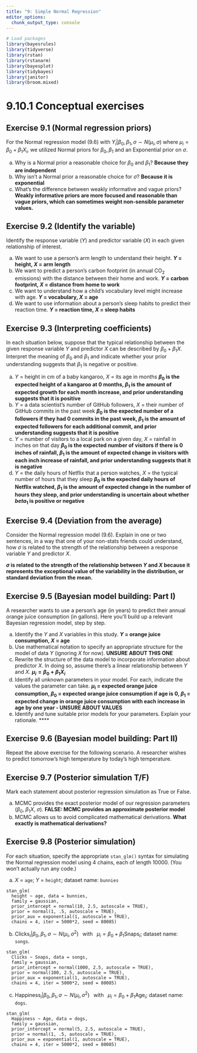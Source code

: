 ```yaml
---
title: "9: Simple Normal Regression"
editor_options: 
  chunk_output_type: console
---
```


```r

# Load packages
library(bayesrules)
library(tidyverse)
library(rstan)
library(rstanarm)
library(bayesplot)
library(tidybayes)
library(janitor)
library(broom.mixed)

```

# 9.10.1 Conceptual exercises

## Exercise 9.1 (Normal regression priors) 

For the Normal regression model (9.6) with $Y_i|\beta_0, \beta_1, \sigma \sim N(\mu_i, \sigma)$ where $\mu_i = \beta_0 + \beta_1X_i$, we utilized Normal priors for $\beta_0, \beta_1$ and an Exponential prior on $\sigma$.

a. Why is a Normal prior a reasonable choice for $\beta_0$ and $\beta_1$? **Because they are independent**
b. Why isn’t a Normal prior a reasonable choice for $\sigma$? **Because it is exponential**
c. What’s the difference between weakly informative and vague priors? **Weakly informative priors are more focused and reasonable than vague priors, which can sometimes weight non-sensible parameter values.**

## Exercise 9.2 (Identify the variable) 

Identify the response variable ($Y$) and predictor variable ($X$) in each given relationship of interest.

a. We want to use a person’s arm length to understand their height. **$Y$ = height, $X$ = arm length**
b. We want to predict a person’s carbon footprint (in annual CO$_2$ emissions) with the distance between their home and work. **$Y$ = carbon footprint, $X$ = distance from home to work**
c. We want to understand how a child’s vocabulary level might increase with age. **$Y$ = vocabulary, $X$ = age**
d. We want to use information about a person’s sleep habits to predict their reaction time. **$Y$ = reaction time, $X$ = sleep habits**

## Exercise 9.3 (Interpreting coefficients) 

In each situation below, suppose that the typical relationship between the given response variable $Y$ and predictor $X$ can be described by $\beta_0 + \beta_1 X$. Interpret the meaning of $\beta_0$ and $\beta_1$ and indicate whether your prior understanding suggests that $\beta_1$ is negative or positive.

a. $Y$ = height in cm of a baby kangaroo, $X$ = its age in months **$\beta_0$ is the expected height of a kangaroo at 0 months, $\beta_1$ is the amount of expected growth for each month increase, and prior understanding suggests that it is positive**
b. $Y$ = a data scientist’s number of GitHub followers, $X$ = their number of GitHub commits in the past week **$\beta_0$ is the expected number of a followers if they had 0 commits in the past week, $\beta_1$ is the amount of expected followers for each additional commit, and prior understanding suggests that it is positive**
c. $Y$ = number of visitors to a local park on a given day, $X$ = rainfall in inches on that day **$\beta_0$ is the expected number of visitors if there is 0 inches of rainfall, $\beta_1$ is the amount of expected change in visitors with each inch increase of rainfall, and prior understanding suggests that it is negative**
d. $Y$ = the daily hours of Netflix that a person watches, $X$ = the typical number of hours that they sleep **$\beta_0$ is the expected daily hours of Netflix watched, $\beta_1$ is the amount of expected change in the number of hours they sleep, and prior understanding is uncertain about whether $beta_1$ is positive or negative**

## Exercise 9.4 (Deviation from the average) 

Consider the Normal regression model (9.6). Explain in one or two sentences, in a way that one of your non-stats friends could understand, how $\sigma$ is related to the strength of the relationship between a response variable $Y$ and predictor $X$. 

**$\sigma$ is related to the strength of the relationship between $Y$ and $X$ because it represents the exceptional value of the variability in the distribution, or standard deviation from the mean.**

## Exercise 9.5 (Bayesian model building: Part I) 

A researcher wants to use a person’s age (in years) to predict their annual orange juice consumption (in gallons). Here you’ll build up a relevant Bayesian regression model, step by step.

a. Identify the $Y$ and $X$ variables in this study. **$Y$ = orange juice consumption, $X$ = age**
b. Use mathematical notation to specify an appropriate structure for the model of data $Y$ (ignoring $X$ for now). **UNSURE ABOUT THIS ONE**
c. Rewrite the structure of the data model to incorporate information about predictor $X$. In doing so, assume there’s a linear relationship between $Y$ and $X$. **$\mu_i = \beta_0 + \beta_1 X_i$**
d. Identify all unknown parameters in your model. For each, indicate the values the parameter can take. **$\mu_i$ = expected orange juice consumption, $\beta_0$ = expected orange juice consumption if age is 0, $\beta_1$ = expected change in orange juice consumption with each increase in age by one year - UNSURE ABOUT VALUES**
e. Identify and tune suitable prior models for your parameters. Explain your rationale. ****

## Exercise 9.6 (Bayesian model building: Part II) 

Repeat the above exercise for the following scenario. A researcher wishes to predict tomorrow’s high temperature by today’s high temperature.

## Exercise 9.7 (Posterior simulation T/F) 

Mark each statement about posterior regression simulation as True or False.

a. MCMC provides the exact posterior model of our regression parameters ($\beta_0$, $\beta_1 X$, $\sigma$). **FALSE: MCMC provides an approximate posterior model**
b. MCMC allows us to avoid complicated mathematical derivations. **What exactly is mathematical derivations?**

## Exercise 9.8 (Posterior simulation) 

For each situation, specify the appropriate `stan_glm()` syntax for simulating the Normal regression model using 4 chains, each of length 10000. (You won’t actually run any code.)

a. $X$ = `age`; $Y$ = `height`; dataset name: `bunnies`

```
stan_glm(
  height ~ age, data = bunnies, 
  family = gaussian,
  prior_intercept = normal(10, 2.5, autoscale = TRUE),
  prior = normal(1, .5, autoscale = TRUE), 
  prior_aux = exponential(1, autoscale = TRUE),
  chains = 4, iter = 5000*2, seed = 80085)
```

b. $\text{Clicks}_i | \beta_0, \beta_1, \sigma \sim N\left(\mu_i, \sigma^2\right) \;\; \text{ with } \;\; \mu_i = \beta_0 + \beta_1\text{Snaps}_i$; dataset name: `songs`.

```
stan_glm(
  Clicks ~ Snaps, data = songs, 
  family = gaussian,
  prior_intercept = normal(1000, 2.5, autoscale = TRUE),
  prior = normal(100, 2.5, autoscale = TRUE), 
  prior_aux = exponential(1, autoscale = TRUE),
  chains = 4, iter = 5000*2, seed = 80085)
```

c. $\text{Happiness}_i | \beta_0, \beta_1, \sigma \sim N\left(\mu_i, \sigma^2\right) \;\; \text{ with } \;\; \mu_i = \beta_0 + \beta_1\text{Age}_i$; dataset name: `dogs`.

```
stan_glm(
  Happiness ~ Age, data = dogs, 
  family = gaussian,
  prior_intercept = normal(5, 2.5, autoscale = TRUE),
  prior = normal(1, .5, autoscale = TRUE), 
  prior_aux = exponential(1, autoscale = TRUE),
  chains = 4, iter = 5000*2, seed = 80085)
```
